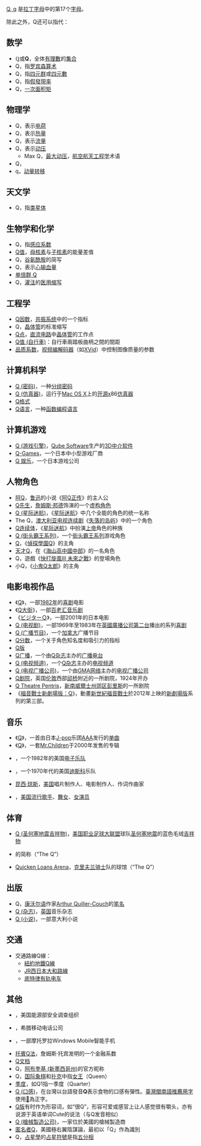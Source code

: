 {{noteTA
|G1=StarTrek
|1=zh-cn:詹姆斯·邦德; zh-tw:詹姆士·龐德; zh-hk:占士·邦;
}}
{{Wiktionary|Q}}
[[Q|Q, q]] 是[[拉丁字母|拉丁字母]]中的第17个[[字母|字母]]。

除此之外，Q还可以指代：
{{TOCright}}

== 数学 ==

*<math>\mathbb{Q}</math>或'''Q'''，全体[[有理數|有理數]]的[[集合_(數學)|集合]]
*Q，指[[罗宾森算术|罗宾森算术]]
*Q，指[[四元群|四元群]]或[[四元數|四元數]]
*Q，指[[假發現率|假發現率]]
*Q，[[一次面积矩|一次面积矩]]

== 物理学 ==

*Q，表示[[电荷|电荷]]
*Q，表示[[热量|热量]]
*Q，表示[[流量|流量]]
*Q，表示[[动压|动压]]
**Max Q，[[最大动压|最大动压]]，[[航空航天工程|航空航天工程学]]术语
*Q，{{link-en|聚變能增益係數|Fusion energy gain factor}}
*q，[[动量转移|动量转移]]

== 天文学 ==

*Q，指[[类星体|类星体]]

== 生物学和化学 ==

*Q，指[[感应系数|感应系数]]
*[[Q值|Q值]]，[[母核素|母核素]]与[[子核素|子核素]]的能量差值
*Q，[[谷氨酰胺|谷氨酰胺]]的简写
*Q，表示[[心输血量|心输血量]]
*[[单倍群_Q|单倍群 Q]]
*Q，[[灌注|灌注]]的[[医用缩写|医用缩写]]

== 工程学 ==

*[[Q因数|Q因数]]，[[共振|共振系统]]中的一个指标
*Q，[[晶体管|晶体管]]的标准缩写
*[[Q点|Q点]]，[[直流电|直流电路]]中[[晶体管|晶体管]]的工作点
*[[Q值_(自行車)|Q值 (自行車)]]：自行車兩踏板曲柄之間的間距
*[[品质系数|品质系数]]，[[视频编解码器|视频编解码器]]（如[[XVid|XVid]]）中控制图像质量的参数
<!--Q, the reactive power component of apparent power-->

== 计算机科学 ==

*[[Q_(密码)|Q (密码)]]，一种[[分组密码|分组密码]]
*[[Q_(仿真器)|Q (仿真器)]]，运行于[[Mac_OS_X|Mac OS X]]上的[[开放源代码|开源]]x86[[仿真器|仿真器]]
*[[Q格式|Q格式]]
*[[Q语言|Q语言]]，一种[[函数编程语言|函数编程语言]]

== 计算机游戏 ==

*[[Q_(游戏引擎)|Q (游戏引擎)]]，[[Qube_Software|Qube Software]]生产的[[3D|3D]][[中介软件|中介软件]]
*[[Q-Games|Q-Games]]，一个日本中小型游戏厂商
*[[Q_娱乐|Q 娱乐]]，一个日本游戏公司

== 人物角色 ==
*[[阿Q|阿Q]]，[[鲁迅|鲁迅]]的小说《[[阿Q正传|阿Q正传]]》的主人公
*[[Q先生|Q先生]]，[[詹姆斯·邦德|詹姆斯·邦德]]饰演的一个[[虚构角色|虚构角色]]
*[[Q_(星际迷航)|Q (星际迷航)]]，《[[星际迷航|星际迷航]]》中几个全能的角色的统一名称
*The Q，[[澳大利亚|澳大利亚]][[电视连续剧|电视连续剧]]《[[失落的岛屿|失落的岛屿]]》中的一个角色
*[[Q连续体|Q连续体]]，《[[星际迷航|星际迷航]]》中扮演[[上帝|上帝]]角色的种族
*[[Q_(街头霸王系列)|Q (街头霸王系列)]]，一个[[街头霸王系列|街头霸王系列]]游戏角色
*[[小Q|Q]]，《[[偵探學園Q|偵探學園Q]]》的主角
*[[天才Q|天才Q]]，在《[[海山高中國中部|海山高中國中部]]》的一名角色
*Q，遊戲《[[街頭霸王III|快打旋風III 未來之戰]]》的登場角色
*小Q，《[[小鬼Q太郎|小鬼Q太郎]]》的主角

== 电影电视作品 ==

*《[[Q_(电影)|Q]]》，一部[[1982年电影|1982年]]的[[喜剧|喜剧]]电影
*《[[Q大街|Q大街]]》，一部[[百老汇|百老汇]][[音乐剧|音乐剧]]
*《[[ビジターＱ|ビジターＱ]]》，一部2001年的日本电影
*[[Q_(电视剧)|Q (电视剧)]]，一部1969年至1983年在[[英國廣播公司第二台|英國廣播公司第二台]]播出的系列[[喜剧|喜剧]]
*[[Q_(广播节目)|Q (广播节目)]]，一个[[加拿大|加拿大]]广播节目
*[[Q分数|Q分数]]，一个关于角色知名度和吸引力的指标
*[[Q版|Q版]]
*[[Q广播|Q广播]]，一个由[[Q杂志|Q杂志]]主办的[[广播电台|广播电台]]
*[[Q_(电视频道)|Q (电视频道)]]，一个[[Q杂志|Q杂志]]主办的[[电视台|电视频道]]
*[[Q_(电视广播公司)|Q (电视广播公司)]]，一个由[[GMA网络|GMA网络]]主办的[[电视|电视广播公司]]
*[[Q剧院|Q剧院]]，英国[[伦敦|伦敦]]西部[[邱桥|邱桥]]附近的一所剧院，1924年开办
*[[Q_Theatre_Pentris|Q Theatre Pentris]]，[[新南威爾士州|新南威爾士州]][[郊区|郊区]][[彭里斯|彭里斯]]的一所剧院
*《[[福音戰士新劇場版：Q|福音戰士新劇場版：Q]]》，動畫[[新世紀福音戰士|新世紀福音戰士]]於2012年上映的[[福音戰士新劇場版|新劇場版]]系列的第三部。

== 音乐 ==

*《[["Q"|Q]]》，一首由日本[[J-pop|J-pop]]乐团[[AAA_(團體)|AAA]]发行的[[单曲|单曲]]
*《[[Q_(专辑)|Q]]》，一套[[Mr.Children|Mr.Children]]于2000年发售的专辑
*{{link-en|Q (乐队)|Q (band)}}，一个1982年的美国[[电子音乐|电子乐队]]
*{{link-en|Q (1970年代乐队)|Q_(1970s_band)}}，一个1970年代的美国[[迪斯科|迪斯科]]乐队
*[[昆西·琼斯|昆西·琼斯]]，[[美国|美国]]唱片制作人、电影制作人、作词作曲家
*{{link-en|Stacey Q|Stacey Q}}，[[美国|美国]][[流行歌手|流行歌手]]、[[舞女|舞女]]、[[女演员|女演员]]

== 体育 ==

*[[Q_(圣何塞地震吉祥物)|Q (圣何塞地震吉祥物)]]，[[美国职业足球大联盟|美国职业足球大联盟]]球队[[圣何塞地震|圣何塞地震]]的蓝色毛绒[[吉祥物|吉祥物]]
*{{link-en|Quebec Major Junior Hockey League|Quebec Major Junior Hockey League}}的简称（“The Q”）
*[[Quicken_Loans_Arena|Quicken Loans Arena]]，[[克里夫兰骑士|克里夫兰骑士]]队的球馆（“The Q”）

== 出版 ==

*Q，[[康沃尔语|康沃尔语]]作家[[Arthur_Quiller-Couch|Arthur Quiller-Couch]]的[[笔名|笔名]]
*[[Q_(杂志)|Q (杂志)]]，[[英国|英国]]音乐杂志
*[[Q_(小说)|Q (小说)]]，一部意大利小说

== 交通 ==
{{线路名消歧义}}
*交通路線Q線：
**[[紐約地鐵Q線|紐約地鐵Q線]]
**[[JR西日本|JR西日本]][[大和路線|大和路線]]
**[[Q线_(底特律)|底特律有轨电车]]

== 其他 ==
*{{le|Q clearance}}，美国能源部安全调查组织
*{{le|Q-Telecom}}，希腊移动电话公司
*{{le|摩托罗拉Q|Motorola Q}}，一部摩托罗拉Windows Mobile智能手机
*[[托賓Q法|托賓Q法]]，詹姆斯·托宾发明的一个金融系数
*[[Q文档|Q文档]]
*Q，[[阿布奎基_(新墨西哥州)|阿布奎基 (新墨西哥州)]]的官方昵称
*Q，[[国际象棋|国际象棋]]和[[扑克|扑克]]中指[[女王|女王]]（Queen）
*[[季度|季度]]，如Q1指一季度（Quarter）
*[[Q_(口感)|Q (口感)]]，在台灣以台語發音'''Q'''表示食物的口感有彈性。[[臺灣閩南語推薦用字|臺灣閩南語推薦用字]]使用'''[[:wikt:𩚨|𩚨]]'''為正字。
*[[Q版|Q版]]有时作为形容词，如“很Q”，形容可爱或感官上让人感觉很有嚼头，亦有说源于英语单词Cute的说法（与Q发音相似）
*[[Q_(槍械製造公司)|Q (槍械製造公司)]]，一家位於美國的槍械製造商
*[[匿名者Q|匿名者Q]]，美國極右翼陰謀論，最初以「Q」作為識別
*Q，[[占星學|占星學]]的[[占星符號|占星符號]]是指[[占星相位|五分相]]

{{Letter disambig}}